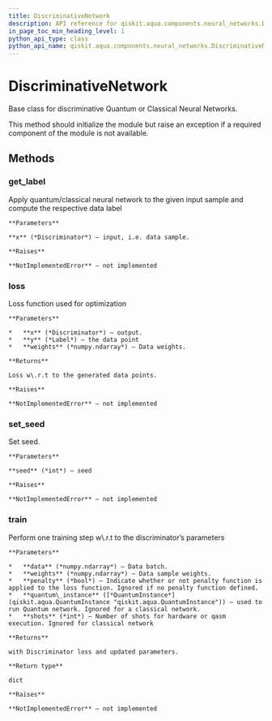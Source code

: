 ```yaml
---
title: DiscriminativeNetwork
description: API reference for qiskit.aqua.components.neural_networks.DiscriminativeNetwork
in_page_toc_min_heading_level: 1
python_api_type: class
python_api_name: qiskit.aqua.components.neural_networks.DiscriminativeNetwork
---
```


# DiscriminativeNetwork

<Class id="qiskit.aqua.components.neural_networks.DiscriminativeNetwork" isDedicatedPage={true} github="https://github.com/qiskit-community/qiskit-aqua/tree/stable/0.7/qiskit/aqua/components/neural_networks/discriminative_network.py" signature="DiscriminativeNetwork">
  Base class for discriminative Quantum or Classical Neural Networks.

  This method should initialize the module but raise an exception if a required component of the module is not available.

  ## Methods

  ### get\_label

  <Function id="qiskit.aqua.components.neural_networks.DiscriminativeNetwork.get_label" name="get_label" signature="abstract DiscriminativeNetwork.get_label(x)">
    Apply quantum/classical neural network to the given input sample and compute the respective data label

    **Parameters**

    **x** (*Discriminator*) – input, i.e. data sample.

    **Raises**

    **NotImplementedError** – not implemented
  </Function>

  ### loss

  <Function id="qiskit.aqua.components.neural_networks.DiscriminativeNetwork.loss" name="loss" signature="abstract DiscriminativeNetwork.loss(x, y, weights=None)">
    Loss function used for optimization

    **Parameters**

    *   **x** (*Discriminator*) – output.
    *   **y** (*Label*) – the data point
    *   **weights** (*numpy.ndarray*) – Data weights.

    **Returns**

    Loss w\.r.t to the generated data points.

    **Raises**

    **NotImplementedError** – not implemented
  </Function>

  ### set\_seed

  <Function id="qiskit.aqua.components.neural_networks.DiscriminativeNetwork.set_seed" name="set_seed" signature="abstract DiscriminativeNetwork.set_seed(seed)">
    Set seed.

    **Parameters**

    **seed** (*int*) – seed

    **Raises**

    **NotImplementedError** – not implemented
  </Function>

  ### train

  <Function id="qiskit.aqua.components.neural_networks.DiscriminativeNetwork.train" name="train" signature="abstract DiscriminativeNetwork.train(data, weights, penalty=False, quantum_instance=None, shots=None)">
    Perform one training step w\.r.t to the discriminator’s parameters

    **Parameters**

    *   **data** (*numpy.ndarray*) – Data batch.
    *   **weights** (*numpy.ndarray*) – Data sample weights.
    *   **penalty** (*bool*) – Indicate whether or not penalty function is applied to the loss function. Ignored if no penalty function defined.
    *   **quantum\_instance** ([*QuantumInstance*](qiskit.aqua.QuantumInstance "qiskit.aqua.QuantumInstance")) – used to run Quantum network. Ignored for a classical network.
    *   **shots** (*int*) – Number of shots for hardware or qasm execution. Ignored for classical network

    **Returns**

    with Discriminator loss and updated parameters.

    **Return type**

    dict

    **Raises**

    **NotImplementedError** – not implemented
  </Function>
</Class>

